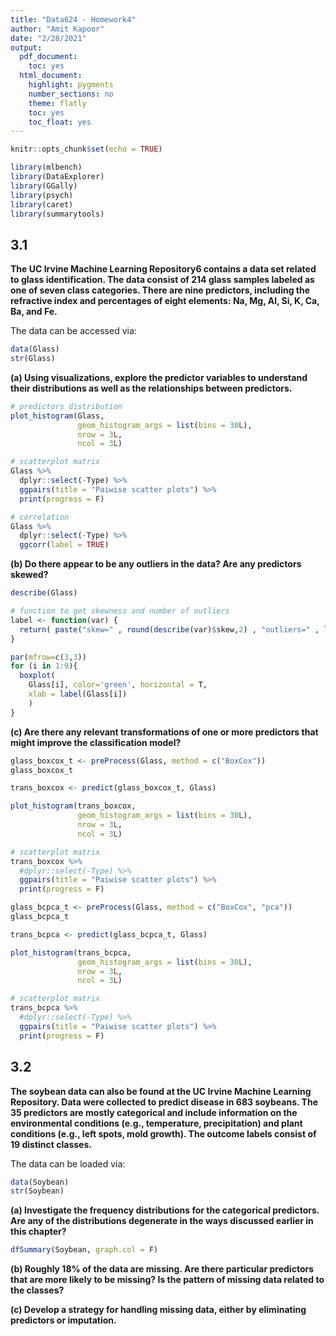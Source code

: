 ```yaml
---
title: "Data624 - Homework4"
author: "Amit Kapoor"
date: "2/28/2021"
output:
  pdf_document:
    toc: yes
  html_document:
    highlight: pygments
    number_sections: no
    theme: flatly
    toc: yes
    toc_float: yes
---
```


```r
knitr::opts_chunk$set(echo = TRUE)
```


```r
library(mlbench)
library(DataExplorer)
library(GGally)
library(psych)
library(caret)
library(summarytools)
```

## 3.1
**The UC Irvine Machine Learning Repository6 contains a data set related to glass identification. The data consist of 214 glass samples labeled as one of seven class categories. There are nine predictors, including the refractive index and percentages of eight elements: Na, Mg, Al, Si, K, Ca, Ba, and Fe.**

The data can be accessed via:

```r
data(Glass)
str(Glass)
```



**(a) Using visualizations, explore the predictor variables to understand their distributions as well as the relationships between predictors.**

```r
# predictors distribution
plot_histogram(Glass, 
               geom_histogram_args = list(bins = 30L), 
               nrow = 3L,
               ncol = 3L)
```

```r
# scatterplot matrix
Glass %>% 
  dplyr::select(-Type) %>%
  ggpairs(title = "Paiwise scatter plots") %>% 
  print(progress = F)
```


```r
# correlation
Glass %>% 
  dplyr::select(-Type) %>%
  ggcorr(label = TRUE)
```



**(b) Do there appear to be any outliers in the data? Are any predictors skewed?**


```r
describe(Glass)
```


```r
# function to get skewness and number of outliers
label <- function(var) {
  return( paste("skew=" , round(describe(var)$skew,2) , "outliers=" , length(boxplot(var, plot=FALSE)$out)) )
}

par(mfrow=c(3,3))
for (i in 1:9){
  boxplot(
    Glass[i], color='green', horizontal = T, 
    xlab = label(Glass[i])
    )
}
```



**(c) Are there any relevant transformations of one or more predictors that might improve the classification model?**





```r
glass_boxcox_t <- preProcess(Glass, method = c("BoxCox"))
glass_boxcox_t
```




```r
trans_boxcox <- predict(glass_boxcox_t, Glass)
```





```r
plot_histogram(trans_boxcox, 
               geom_histogram_args = list(bins = 30L), 
               nrow = 3L,
               ncol = 3L)
```




```r
# scatterplot matrix
trans_boxcox %>% 
  #dplyr::select(-Type) %>%
  ggpairs(title = "Paiwise scatter plots") %>% 
  print(progress = F)
```




```r
glass_bcpca_t <- preProcess(Glass, method = c("BoxCox", "pca"))
glass_bcpca_t
```




```r
trans_bcpca <- predict(glass_bcpca_t, Glass)
```



```r
plot_histogram(trans_bcpca, 
               geom_histogram_args = list(bins = 30L), 
               nrow = 3L,
               ncol = 3L)
```


```r
# scatterplot matrix
trans_bcpca %>% 
  #dplyr::select(-Type) %>%
  ggpairs(title = "Paiwise scatter plots") %>% 
  print(progress = F)
```


## 3.2
**The soybean data can also be found at the UC Irvine Machine Learning Repository. Data were collected to predict disease in 683 soybeans. The 35 predictors are mostly categorical and include information on the environmental conditions (e.g., temperature, precipitation) and plant conditions (e.g., left spots, mold growth). The outcome labels consist of 19 distinct classes.**

The data can be loaded via:

```r
data(Soybean)
str(Soybean)
```


**(a) Investigate the frequency distributions for the categorical predictors. Are any of the distributions degenerate in the ways discussed earlier in this chapter?**

```r
dfSummary(Soybean, graph.col = F)
```


**(b) Roughly 18% of the data are missing. Are there particular predictors that are more likely to be missing? Is the pattern of missing data related to the classes?**


**(c) Develop a strategy for handling missing data, either by eliminating predictors or imputation.**





